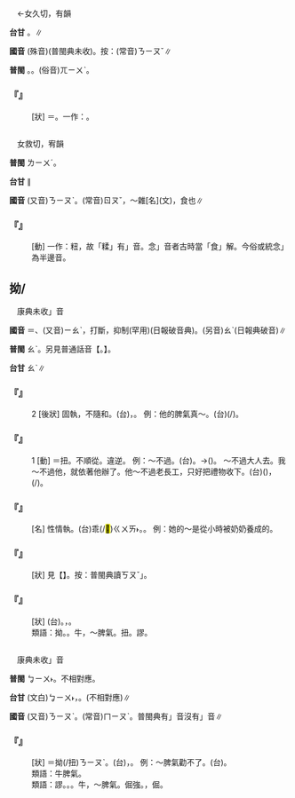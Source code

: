 
=={{ruby|扭|ㄋㄧㄡˋ}}==

　←女久切，有韻{{ruby|＝|ㄋㄧㄡˇ}}

'''台甘''' {{ruby|(文)|ㄌㄧㄨˋ}}。{{ruby|(語)|ㄎㄧㄨˋ}}{{ruby|，|ㆣㄧㄨˋ}}∥

'''國音''' (殊音)(普閩典未收)。按：(常音)<rt>ㄋㄧㄡˇ</rt>∥

'''普閩''' {{ruby|(文)|ㄋㄧㄨˋ}}{{ruby|、|ㄌㄧㄨˋ}}。{{ruby|(語)|ㄌㄠˋ}}。(俗音)<rt>ㄫㄧㄨˋ</rt>。

    

==='''『{{ruby|扭|ㄋㄧㄡˋ}}』'''===
: [狀] ＝{{ruby|拗|ㄋㄧㄡˋ}}。一作：{{ruby|謬|ㄋㄧㄡˋ}}。
    

=={{ruby|糅|ㄋㄧㄡˋ}}==

　女救切，宥韻

'''普閩''' <rt>ㄌㄧㄨˊ</rt>。

'''台甘''' {{ruby|(文)|ㆢㄧㄨˋ/ㆢㄧㄨˊ}}∥

'''國音''' (又音)<rt>ㄋㄧㄡˋ</rt>。(常音)<rt>ㄖㄡˇ</rt>，～雜{{ruby|。|ㄖㄡˊ}}[名](文)，食也∥

    

==='''『{{ruby|糅|ㄋㄧㄡˋ}}』'''===
: [動] 一作：粈，故「糅」有{{ruby|「|ㄋㄧㄡˋ}}」音。念{{ruby|「|ㄖㄡˊ}}」音者古時當「食」解。今俗或統念{{ruby|「|ㄖㄡˊ}}」為半邊音。
    

==拗/{{ruby|<mark>&#xf98b2;</mark>|ㄋㄧㄡˋ}}==

　康典未收{{ruby|「|ㄋㄧㄡˋ}}」音

'''國音''' {{ruby|(語)|ㄋㄧㄡˋ}}＝{{ruby|扭|ㄋㄧㄡˋ}}{{ruby|。|ㄠˋ}}、(又音)<rt>ㄧㄠˋ</rt>{{ruby|。|ㄠˇ}}，打斷{{ruby|。|ㄩˋ}}，抑制(罕用)(日報破音典)。(另音)<rt>ㄠˋ</rt>{{ruby|、|ㄠˇ}}{{ruby|、|ㄩˋ}}{{ruby|、|ㄧㄠˋ}}(日報典破音)∥

'''普閩''' <rt>ㄠˋ</rt>。另見普通話音【{{ruby|拗|ㄋㄧㄡˋ}}{{ruby|、|ㄠˇ}}{{ruby|、|ㄠˋ}}。】。

'''台甘''' <rt>ㄠˋ</rt>{{ruby|。|ㄠ˪}}∥

    

==='''『{{ruby|拗|ㄋㄧㄡˋ}}』'''===
:2  [後狀] 固執，不隨和。(台){{ruby|偏|ㄆㄧㄢ}}{{ruby|強|ㄍㄧㆲ˫/ㄍㄤ˪}}，{{ruby|<mark>&#xf91ec;</mark>|ㄍㄨㄞ˫}}{{ruby|癖|ㄆㄧㄚㆷ}}。 例：他的脾氣真～。(台){{ruby|伊|ㄧ}}{{ruby|做|ㄗㄨㆤ˪/ㄗㄜ˪}}{{ruby|人|ㄌㄤˊ}}(/{{ruby|為|ㄨㄧˊ}}{{ruby|人|ㆢㄧㄣˊ/ㄌㄧㄣˊ}}){{ruby|真|ㄐㄧㄣ}}{{ruby|偏|ㄆㄧㄢ}}{{ruby|強|ㄍㄧㆲ˫}}。
    

==='''『{{ruby|拗|ㄋㄧㄡˋ}}』'''===
:1  [動] ＝扭。不順從。違逆。 例：～不過。(台){{ruby|<mark>&#xffa45;</mark>|ㆠㆤ˫/ㆠㄨㆤ˫}}{{ruby|逆|ㄍㆤㆷ ͘}}{{ruby|得|ㄉㄧㆵ}}。→{{ruby|<mark>&#xffa45;</mark>|ㆠㆤ˫/ㆠㄨㆤ˫}}{{ruby|得|ㄉㄧㆵ}}{{ruby|改|ㄍㄞˋ}}{{ruby|變|ㄅㄧㄢ˪}}({{ruby|別|ㄅㄚㆵ ͘}}{{ruby|人|ㄌㄤˊ}}{{ruby|丌|ㆤ}}{{ruby|堅|ㄍㄧㄢ}}{{ruby|決|ㄍㄨㄚㆵ}}{{ruby|丌|ㆤ}}{{ruby|意|ㄧ˪}}{{ruby|思|ㄙㄨ˪}})。 ～不過大人去。我～不過他，就依著他辦了。他～不過老長工，只好把禮物收下。(台){{ruby|伊|ㄧ}}{{ruby|<mark>&#xffa45;</mark>|ㆠㆤ˫/ㆠㄨㆤ˫}}{{ruby|卻|ㄎㄧㆦㆶ}}{{ruby|得|ㄉㄧㆵ}}{{ruby|老|ㄌㄠ˫}}({{ruby|舊|ㄍㄨ˫}}){{ruby|長|ㄉㆭˊ}}{{ruby|工|ㄍㄤ}}{{ruby|丌|ㆤ}}{{ruby|好|ㄏㄜˋ}}{{ruby|意|ㄧ˪}}，{{ruby|亦|ㄧㄚㆷ ͘}}{{ruby|著|ㄉㄧㄜㆷ}}(/{{ruby|都|ㄉㄜ˫}}){{ruby|將|ㄐㄧㆲ}}{{ruby|禮|ㄌㆤˋ}}{{ruby|物|ㆠㄨㆵ ͘}}{{ruby|接|ㄐㄧㄚㆴ}}{{ruby|過|ㄍㄨㆤ˪/ㄍㆤ˪}}{{ruby|來|·ㄌㄞˊ}}。
    

==='''『{{ruby|拗|ㄋㄧㄡˋ}}{{ruby|性|ㄒㄧㄥˋ}}』'''===
: [名] 性情執{{ruby|拗|ㄋㄧㄡˋ}}。(台)乖(/<mark>&#xf91ec;</mark>)<rt>ㄍㄨㄞ˫</rt>。{{ruby|乖|ㄍㄨㄞ˫}}{{ruby|癖|ㄆㄧㄚㆷ}}。 例：她的～是從小時被奶奶養成的。
    

==='''『{{ruby|拗|ㄋㄧㄡˋ}}{{ruby|口|ㄎㄡˇ}}』'''===
: [狀] 見【{{ruby|拗|ㄧㄠˋ}}{{ruby|口|ㄎㄡˇ}}】。按：普閩典讀{{ruby|「|ㄠˋ}}<rt>ㄎㄡˇ</rt>」。
    

==='''『{{ruby|執|ㄓˊ}}{{ruby|拗|ㄋㄧㄡˋ}}』'''===
: [狀] (台){{ruby|固|ㄍㆦ˪}}{{ruby|執|ㄐㄧㆴ}}。{{ruby|執|ㄐㄧㆴ}}{{ruby|癖|ㄆㄧㄚㆷ}}，{{ruby|無|ㆠㄜˊ}}{{ruby|<mark>&#xffa49;</mark>|ㆠㆤㆷ/ㆠㄨㆤㆷ}}{{ruby|聽|ㄊㄧㆩ}}{{ruby|別|ㄅㄚㆵ ͘}}{{ruby|人|ㄌㄤˊ}}{{ruby|丌|ㆤ}}{{ruby|意|ㄧ˪}}{{ruby|見|ㄍㄧㄢ˪}}。
:類語：拗。{{ruby|擰|ㄋㄧㄥˋ}}。牛，～脾氣。扭。謬。
:
    

=={{ruby|謬|ㄋㄧㄡˋ}}==

　康典未收{{ruby|「|ㄋㄧㄡˋ}}」音

'''普閩''' <rt>ㆠㄧㄨ˫</rt>。不相對應。

'''台甘''' (文白)<rt>ㆠㄧㄨ˫</rt>，{{ruby|誤|ㆣㆦ˫}}{{ruby|謬|ㆠㄧㄨ˫}}。(不相對應)∥

'''國音''' (又音)<rt>ㄋㄧㄡˋ</rt>。(常音)<rt>ㄇㄧㄡˋ</rt>。普閩典有{{ruby|「|ㄇㄧㄡˋ}}」音沒有{{ruby|「|ㄋㄧㄨˋ}}」音∥

    

==='''『{{ruby|謬|ㄋㄧㄡˋ}}』'''===
: [狀] ＝拗(/扭)<rt>ㄋㄧㄡˋ</rt>。(台){{ruby|偏|ㄆㄧㄢ}}{{ruby|強|ㄍㄧㆲ˫}}，{{ruby|執|ㄐㄧㆴ}}{{ruby|癖|ㄆㄧㄚㆷ}}。 例：～脾氣勸不了。(台){{ruby|<mark>&#xf9075;</mark>|ㄏㄧㄚㆷ}}{{ruby|恁|ㄌㄧㄣ˪}}{{ruby|執|ㄐㄧㆴ}}{{ruby|癖|ㄆㄧㄚㆷ}}{{ruby|付|ㄏㆦ˫}}{{ruby|人|ㄌㄤˊ}}{{ruby|<mark>&#xffa45;</mark>|ㆠㆤ˫/ㆠㄨㆤ˫}}{{ruby|苦|ㄎㆦˋ}}{{ruby|勸|ㄎㆭ˪}}{{ruby|得|ㄉㄧㆵ}}。
:類語：牛脾氣。
:
:類語：謬。{{ruby|扭|ㄋㄧㄡˋ}}。{{ruby|拗|ㄋㄧㄡˋ}}。牛，～脾氣。倔強。{{ruby|擰|ㄋㄧㄥˋ}}，倔{{ruby|強|ㄐㄧㄤˋ}}。
:
    
